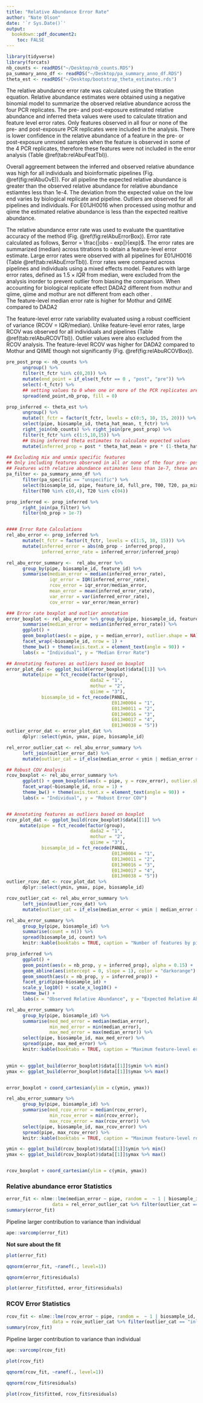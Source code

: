 ```yaml
---
title: "Relative Abundance Error Rate"
author: "Nate Olson"
date: '`r Sys.Date()`'
output:
  bookdown::pdf_document2: 
    toc: FALSE
---
```


```r
library(tidyverse)
library(forcats)
nb_counts <- readRDS("~/Desktop/nb_counts.RDS")
pa_summary_anno_df <- readRDS("~/Desktop/pa_summary_anno_df.RDS")
theta_est <- readRDS("~/Desktop/bootstrap_theta_estimates.rds")
```

The relative abundance error rate was calculated using the titration equation. 
Relative abundance estimates were obtained using a negative binomial model to summarize the observed relative abundance across the four PCR replicates. 
The pre- and post-exposure estimated relative abundance and inferred theta values were used to calculate titration and feature level error rates. 
Only features observed in all four or none of the pre- and post-exposure PCR replicates were included in the analysis. 
There is lower confidence in the relative abundance of a feature in the pre- or post-exposure unmxied samples when the feature is observed in some of the 4 PCR replicates, therefore these features were not included in the error analysis (Table \@ref(tab:relAbuFeatTbl)).

Overall aggreement between the inferred and observed relative abundance was high for all individuals and bioinformatic pipelines (Fig. \@ref(fig:relAbuOvE)). 
For all pipeline the expected relative abundance is greater than the observed relative abundance for relative abundance estiamtes less than 1e-4. 
The deviation from the expected value on the low end varies by biological replicate and pipeline. 
Outliers are observed for all pipelines and individuals. 
For E01JH0016 when processed using mothur and qiime the estimated relative abundance is less than the expected realtive abundance. 

The relative abundance error rate was used to evaluate the quantitative accuracy of the method (Fig. \@ref(fig:relAbuErrorBox)). 
Error rate calculated as follows, $error = \frac{|obs - exp|}{exp}$.
The error rates are summarized (median) across titrations to obtain a feature-level error estimate. 
Large error rates were observed with all pipelines for E01JH0016 (Table  \@ref(tab:relAbuErrorTbl)). 
Error rates were compared across pipelines and individuals using a mixed effects model. 
Features with large error rates, defined as $1.5\times IQR$ from median, were excluded from the analysis inorder to prevent outlier from biasing the comparison. 
When accounting for biological replicate effect DADA2 different from mothur and qiime, qiime and mothur are not different from each other .  
The feature-level median error rate is higher for Mothur and QIIME compared to DADA2


The feature-level error rate variability evaluated using a robust coefficient of variance (RCOV = IQR/median). 
Unlike feature-level error rates, large RCOV was observed for all individuals and pipelines (Table \@ref(tab:relAbuRCOVTbl)). 
Outlier values were also excluded from the RCOV analysis. 
The feature-level RCOV was higher for DADA2 compared to Mothur and QIIME though not significantly (Fig. \@ref(fig:relAbuRCOVBox)). 


```r
pre_post_prop <- nb_counts %>% 
      ungroup() %>% 
      filter(t_fctr %in% c(0,20)) %>% 
      mutate(end_point = if_else(t_fctr == 0 , "post", "pre")) %>% 
      select(-t_fctr) %>% 
      ## setting values to 0 when one or more of the PCR replicates are 0 for titration end-points
      spread(end_point,nb_prop, fill = 0)

prop_inferred <- theta_est %>% 
      ungroup() %>%
      mutate(t_fctr = factor(t_fctr, levels = c(0:5, 10, 15, 20))) %>% 
      select(pipe, biosample_id, theta_hat_mean, t_fctr) %>% 
      right_join(nb_counts) %>% right_join(pre_post_prop) %>% 
      filter(t_fctr %in% c(1:5,10,15)) %>% 
      ## Using inferred theta estimates to calculate expected values
      mutate(inferred_prop = post * theta_hat_mean + pre * (1-theta_hat_mean))

## Excluding mix and unmix specific features
## Only including features observed in all or none of the four pre- post- PCR replicates
## Features with relative abundance estimates less than 1e-7, these are features that we would not expect to consistently observe in a PCR replicate for the given sequencing depth
pa_filter <- pa_summary_anno_df %>% 
      filter(pa_specific == "unspecific") %>% 
      select(biosample_id, pipe, feature_id, full_pre, T00, T20, pa_mixed) %>% 
      filter(T00 %in% c(0,4), T20 %in% c(04))

prop_inferred <- prop_inferred %>% 
      right_join(pa_filter) %>% 
      filter(nb_prop > 1e-7)


#### Error Rate Calculations
rel_abu_error <- prop_inferred %>% 
      mutate(t_fctr = factor(t_fctr, levels = c(1:5, 10, 15))) %>% 
      mutate(inferred_error = abs(nb_prop - inferred_prop),
             inferred_error_rate = inferred_error/inferred_prop) 

rel_abu_error_summary <-  rel_abu_error %>% 
      group_by(pipe, biosample_id, feature_id) %>% 
      summarise(median_error = median(inferred_error_rate),
                iqr_error = IQR(inferred_error_rate),
                rcov_error = iqr_error/median_error, 
                mean_error = mean(inferred_error_rate),
                var_error = var(inferred_error_rate),
                cov_error = var_error/mean_error) 

### Error rate boxplot and outlier annotation
error_boxplot <- rel_abu_error %>% group_by(pipe, biosample_id, feature_id) %>% 
      summarise(median_error = median(inferred_error_rate)) %>%
      ggplot() + 
      geom_boxplot(aes(x = pipe, y = median_error), outlier.shape = NA) + 
      facet_wrap(~biosample_id, nrow = 1) + 
      theme_bw() + theme(axis.text.x = element_text(angle = 90)) +
      labs(x = "Individual", y = "Median Error Rate")

## Annotating features as outliers based on boxplot
error_plot_dat <- ggplot_build(error_boxplot)$data[[1]] %>% 
      mutate(pipe = fct_recode(factor(group), 
                               dada2 = "1", 
                               mothur = "2", 
                               qiime = "3"),
             biosample_id = fct_recode(PANEL, 
                                       E01JH0004 = "1", 
                                       E01JH0011 = "2", 
                                       E01JH0016 = "3", 
                                       E01JH0017 = "4", 
                                       E01JH0038 = "5"))
outlier_error_dat <- error_plot_dat %>% 
      dplyr::select(ymin, ymax, pipe, biosample_id)

rel_error_outlier_cat <- rel_abu_error_summary %>% 
      left_join(outlier_error_dat) %>% 
      mutate(outlier_cat = if_else(median_error < ymin | median_error > ymax, "outlier","inlier")) 

## Robust COV Analysis
rcov_boxplot <- rel_abu_error_summary %>%
      ggplot() + geom_boxplot(aes(x = pipe, y = rcov_error), outlier.shape = NA) + 
      facet_wrap(~biosample_id, nrow = 1) + 
      theme_bw() + theme(axis.text.x = element_text(angle = 90)) +
      labs(x = "Individual", y = "Robust Error COV") 


## Annotating features as outliers based on boxplot
rcov_plot_dat <- ggplot_build(rcov_boxplot)$data[[1]] %>% 
     mutate(pipe = fct_recode(factor(group), 
                               dada2 = "1", 
                               mothur = "2", 
                               qiime = "3"),
             biosample_id = fct_recode(PANEL, 
                                       E01JH0004 = "1", 
                                       E01JH0011 = "2", 
                                       E01JH0016 = "3", 
                                       E01JH0017 = "4", 
                                       E01JH0038 = "5"))
outlier_rcov_dat <- rcov_plot_dat %>% 
      dplyr::select(ymin, ymax, pipe, biosample_id)

rcov_outlier_cat <- rel_abu_error_summary %>% 
      left_join(outlier_rcov_dat) %>% 
      mutate(outlier_cat = if_else(median_error < ymin | median_error > ymax, "outlier","inlier"))
```

```r
rel_abu_error_summary %>% 
      group_by(pipe, biosample_id) %>% 
      summarise(count = n()) %>% 
      spread(biosample_id, count) %>% 
      knitr::kable(booktabs = TRUE, caption = "Number of features by pipeline and individual used in the relative abundance error rate analysis.")
```

```r
prop_inferred %>% 
      ggplot() + 
      geom_point(aes(x = nb_prop, y = inferred_prop), alpha = 0.15) +
      geom_abline(aes(intercept = 0, slope = 1), color = "darkorange") +
      geom_smooth(aes(x = nb_prop, y = inferred_prop)) +
      facet_grid(pipe~biosample_id) +
      scale_y_log10() + scale_x_log10() +
      theme_bw() +
      labs(x = "Observed Relative Abundance", y = "Expected Relative Abundance")
```

```r
rel_abu_error_summary %>% 
      group_by(pipe, biosample_id) %>% 
      summarise(med_med_error = median(median_error), 
                min_med_error = min(median_error), 
                max_med_error = max(median_error)) %>% 
      select(pipe, biosample_id, max_med_error) %>% 
      spread(pipe, max_med_error) %>% 
      knitr::kable(booktabs = TRUE, caption = "Maximum feature-level error rate for each pipeline and individual.")
      
```


```r
ymin <- ggplot_build(error_boxplot)$data[[1]]$ymin %>% min()
ymax <- ggplot_build(error_boxplot)$data[[1]]$ymax %>% max()


error_boxplot + coord_cartesian(ylim = c(ymin, ymax))
```




```r
rel_abu_error_summary %>% 
      group_by(pipe, biosample_id) %>% 
      summarise(med_rcov_error = median(rcov_error), 
                min_rcov_error = min(rcov_error), 
                max_rcov_error = max(rcov_error)) %>% 
      select(pipe, biosample_id, max_rcov_error) %>% 
      spread(pipe, max_rcov_error) %>% 
      knitr::kable(booktabs = TRUE, caption = "Maximum feature-level robust COV error for each pipeline and individual.")
```


```r
ymin <- ggplot_build(rcov_boxplot)$data[[1]]$ymin %>% min()
ymax <- ggplot_build(rcov_boxplot)$data[[1]]$ymax %>% max()


rcov_boxplot + coord_cartesian(ylim = c(ymin, ymax))
```

\pagebreak  

### Relative abundance error Statistics
```r
error_fit <- nlme::lme(median_error ~ pipe, random =  ~ 1 | biosample_id, 
                 data = rel_error_outlier_cat %>% filter(outlier_cat == "inlier"))
summary(error_fit)
```

Pipeline larger contribution to variance than individual
```r
ape::varcomp(error_fit)
```

__Not sure about the fit__
```r
plot(error_fit)

```


```r
qqnorm(error_fit, ~ranef(., level=1))
```

```r
qqnorm(error_fit$residuals)
```


```r
plot(error_fit$fitted, error_fit$residuals)
```

\pagebreak  

### RCOV Error Statistics

```r
rcov_fit <- nlme::lme(rcov_error ~ pipe, random =  ~ 1 | biosample_id, 
                 data = rcov_outlier_cat %>% filter(outlier_cat == "inlier"))
summary(rcov_fit)
```

Pipeline larger contribution to variance than individual
```r
ape::varcomp(rcov_fit)
```

```r
plot(rcov_fit)
```


```r
qqnorm(rcov_fit, ~ranef(., level=1))
```

```r
qqnorm(rcov_fit$residuals)
```


```r
plot(rcov_fit$fitted, rcov_fit$residuals)
```
